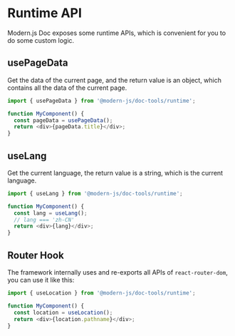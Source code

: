 # Runtime API

Modern.js Doc exposes some runtime APIs, which is convenient for you to do some custom logic.

## usePageData

Get the data of the current page, and the return value is an object, which contains all the data of the current page.

```js
import { usePageData } from '@modern-js/doc-tools/runtime';

function MyComponent() {
  const pageData = usePageData();
  return <div>{pageData.title}</div>;
}
```

## useLang

Get the current language, the return value is a string, which is the current language.

```js
import { useLang } from '@modern-js/doc-tools/runtime';

function MyComponent() {
  const lang = useLang();
  // lang === 'zh-CN'
  return <div>{lang}</div>;
}
```

## Router Hook

The framework internally uses and re-exports all APIs of `react-router-dom`, you can use it like this:

```ts
import { useLocation } from '@modern-js/doc-tools/runtime';

function MyComponent() {
  const location = useLocation();
  return <div>{location.pathname}</div>;
}
```
